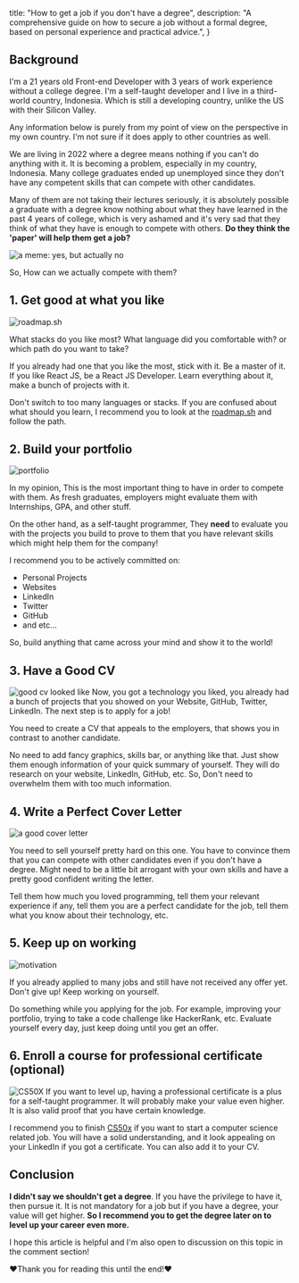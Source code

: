   title: "How to get a job if you don't have a degree",
  description: "A comprehensive guide on how to secure a job without a formal degree, based on personal experience and practical advice.",
}

## Background

I'm a 21 years old Front-end Developer with 3 years of work experience without a college degree. I'm a self-taught developer and I live in a third-world country, Indonesia. Which is still a developing country, unlike the US with their Silicon Valley.

Any information below is purely from my point of view on the perspective in my own country. I'm not sure if it does apply to other countries as well.

We are living in 2022 where a degree means nothing if you can't do anything with it. It is becoming a problem, especially in my country, Indonesia. Many college graduates ended up unemployed since they don't have any competent skills that can compete with other candidates.

Many of them are not taking their lectures seriously, it is absolutely possible a graduate with a degree know nothing about what they have learned in the past 4 years of college, which is very ashamed and it's very sad that they think of what they have is enough to compete with others. **Do they think the 'paper' will help them get a job?**

![a meme: yes, but actually no](https://dev-to-uploads.s3.amazonaws.com/uploads/articles/sksvlts33ckwh29noako.jpg)

So, How can we actually compete with them?

## 1. Get good at what you like

![roadmap.sh](https://dev-to-uploads.s3.amazonaws.com/uploads/articles/935szd3xqng4qgjg5ljx.png)

What stacks do you like most? What language did you comfortable with? or which path do you want to take?

If you already had one that you like the most, stick with it. Be a master of it. If you like React JS, be a React JS Developer. Learn everything about it, make a bunch of projects with it.

Don't switch to too many languages or stacks. If you are confused about what should you learn, I recommend you to look at the [roadmap.sh](https://roadmap.sh/) and follow the path.

## 2. Build your portfolio

![portfolio](https://dev-to-uploads.s3.amazonaws.com/uploads/articles/6f2rcm2a8crset5dw9c6.png)

In my opinion, This is the most important thing to have in order to compete with them. As fresh graduates, employers might evaluate them with Internships, GPA, and other stuff.

On the other hand, as a self-taught programmer, They **need** to evaluate you with the projects you build to prove to them that you have relevant skills which might help them for the company!

I recommend you to be actively committed on:

- Personal Projects
- Websites
- LinkedIn
- Twitter
- GitHub
- and etc...

So, build anything that came across your mind and show it to the world!

## 3. Have a Good CV

![good cv looked like](https://dev-to-uploads.s3.amazonaws.com/uploads/articles/3f7624nb0269s2hkxxbn.png)
Now, you got a technology you liked, you already had a bunch of projects that you showed on your Website, GitHub, Twitter, LinkedIn. The next step is to apply for a job!

You need to create a CV that appeals to the employers, that shows you in contrast to another candidate.

No need to add fancy graphics, skills bar, or anything like that. Just show them enough information of your quick summary of yourself. They will do research on your website, LinkedIn, GitHub, etc. So, Don't need to overwhelm them with too much information.

## 4. Write a Perfect Cover Letter

![a good cover letter](https://dev-to-uploads.s3.amazonaws.com/uploads/articles/glk279fraitsydennuwu.png)

You need to sell yourself pretty hard on this one. You have to convince them that you can compete with other candidates even if you don't have a degree. Might need to be a little bit arrogant with your own skills and have a pretty good confident writing the letter.

Tell them how much you loved programming, tell them your relevant experience if any, tell them you are a perfect candidate for the job, tell them what you know about their technology, etc.

## 5. Keep up on working

![motivation](https://dev-to-uploads.s3.amazonaws.com/uploads/articles/vobajcy40296q66nwgug.png)

If you already applied to many jobs and still have not received any offer yet. Don't give up! Keep working on yourself.

Do something while you applying for the job. For example, improving your portfolio, trying to take a code challenge like HackerRank, etc. Evaluate yourself every day, just keep doing until you get an offer.

## 6. Enroll a course for professional certificate (optional)

![CS50X](https://dev-to-uploads.s3.amazonaws.com/uploads/articles/d5kqisa16c5dxe3fcoxe.png)
If you want to level up, having a professional certificate is a plus for a self-taught programmer. It will probably make your value even higher. It is also valid proof that you have certain knowledge.

I recommend you to finish [CS50x](https://cs50.harvard.edu/x/2022/) if you want to start a computer science related job. You will have a solid understanding, and it look appealing on your LinkedIn if you got a certificate. You can also add it to your CV.

## Conclusion

**I didn't say we shouldn't get a degree**. If you have the privilege to have it, then pursue it. It is not mandatory for a job but if you have a degree, your value will get higher. **So I recommend you to get the degree later on to level up your career even more.**

I hope this article is helpful and I'm also open to discussion on this topic in the comment section!

❤️Thank you for reading this until the end!❤️